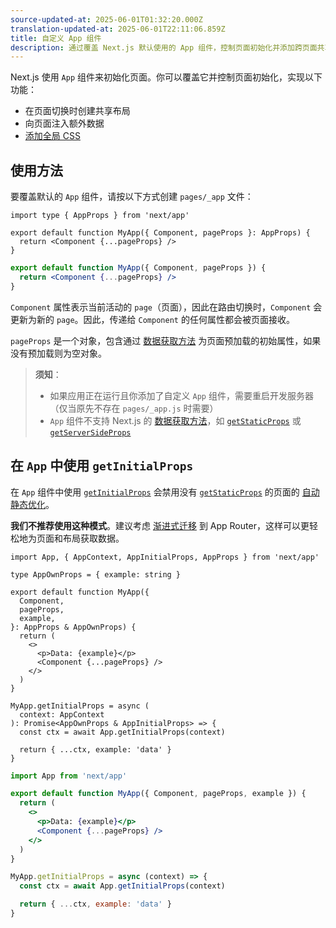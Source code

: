 ```yaml
---
source-updated-at: 2025-06-01T01:32:20.000Z
translation-updated-at: 2025-06-01T22:11:06.859Z
title: 自定义 App 组件
description: 通过覆盖 Next.js 默认使用的 App 组件，控制页面初始化并添加跨页面共享的布局。
---
```


Next.js 使用 `App` 组件来初始化页面。你可以覆盖它并控制页面初始化，实现以下功能：

- 在页面切换时创建共享布局
- 向页面注入额外数据
- [添加全局 CSS](/docs/app/getting-started/css)

## 使用方法

要覆盖默认的 `App` 组件，请按以下方式创建 `pages/_app` 文件：

```tsx filename="pages/_app.tsx" switcher
import type { AppProps } from 'next/app'

export default function MyApp({ Component, pageProps }: AppProps) {
  return <Component {...pageProps} />
}
```

```jsx filename="pages/_app.jsx" switcher
export default function MyApp({ Component, pageProps }) {
  return <Component {...pageProps} />
}
```

`Component` 属性表示当前活动的 `page`（页面），因此在路由切换时，`Component` 会更新为新的 `page`。因此，传递给 `Component` 的任何属性都会被页面接收。

`pageProps` 是一个对象，包含通过 [数据获取方法](/docs/pages/building-your-application/data-fetching) 为页面预加载的初始属性，如果没有预加载则为空对象。

> **须知**：
>
> - 如果应用正在运行且你添加了自定义 `App` 组件，需要重启开发服务器（仅当原先不存在 `pages/_app.js` 时需要）
> - `App` 组件不支持 Next.js 的 [数据获取方法](/docs/pages/building-your-application/data-fetching)，如 [`getStaticProps`](/docs/pages/building-your-application/data-fetching/get-static-props) 或 [`getServerSideProps`](/docs/pages/building-your-application/data-fetching/get-server-side-props)

## 在 `App` 中使用 `getInitialProps`

在 `App` 组件中使用 [`getInitialProps`](/docs/pages/api-reference/functions/get-initial-props) 会禁用没有 [`getStaticProps`](/docs/pages/building-your-application/data-fetching/get-static-props) 的页面的 [自动静态优化](/docs/pages/building-your-application/rendering/automatic-static-optimization)。

**我们不推荐使用这种模式**。建议考虑 [渐进式迁移](/docs/app/guides/migrating/app-router-migration) 到 App Router，这样可以更轻松地为页面和布局获取数据。

```tsx filename="pages/_app.tsx" switcher
import App, { AppContext, AppInitialProps, AppProps } from 'next/app'

type AppOwnProps = { example: string }

export default function MyApp({
  Component,
  pageProps,
  example,
}: AppProps & AppOwnProps) {
  return (
    <>
      <p>Data: {example}</p>
      <Component {...pageProps} />
    </>
  )
}

MyApp.getInitialProps = async (
  context: AppContext
): Promise<AppOwnProps & AppInitialProps> => {
  const ctx = await App.getInitialProps(context)

  return { ...ctx, example: 'data' }
}
```

```jsx filename="pages/_app.jsx" switcher
import App from 'next/app'

export default function MyApp({ Component, pageProps, example }) {
  return (
    <>
      <p>Data: {example}</p>
      <Component {...pageProps} />
    </>
  )
}

MyApp.getInitialProps = async (context) => {
  const ctx = await App.getInitialProps(context)

  return { ...ctx, example: 'data' }
}
```